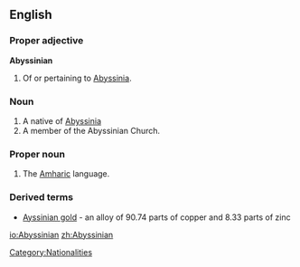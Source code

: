 ==English==
===Proper adjective===
'''Abyssinian'''
#Of or pertaining to [[Abyssinia]].

===Noun===
{{en-noun}}

#A native of [[Abyssinia]]
#A member of the Abyssinian Church.

===Proper noun===
{{en-proper noun}}

# The [[Amharic]] language.

===Derived terms===
*[[Ayssinian gold]] - an alloy of 90.74 parts of copper and 8.33 parts of zinc

[[Category:Nationalities]]

[[io:Abyssinian]]
[[zh:Abyssinian]]